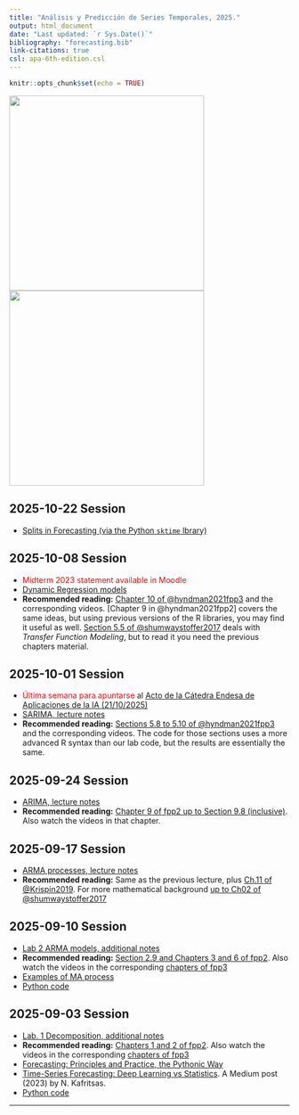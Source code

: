 ---
title: "Análisis y Predicción de Series Temporales, 2025."
output: html_document
date: "Last updated: `r Sys.Date()`"
bibliography: "forecasting.bib"
link-citations: true 
csl: apa-6th-edition.csl
---

```{r setup, include=FALSE}  
knitr::opts_chunk$set(echo = TRUE)
``` 

<!-- ![](QR.png){height=300px} ![ ](CarracaOkavango-067-DSCN1299.JPG){height=250px} -->
<!-- ![](QR.png){height=350px} ![ ](20170820-0923-DSCN1835-Cuco.JPG){height=350px} -->
<!-- ![](QR.png){height=350px} ![ ](Colibri-Canada.jpg){height=350px}  -->
<!-- ![](QR.png){height=350px} ![ ](GarcillaCangrejera.jpg){height=350px}  -->
<!-- ![](QR.png){height=350px} ![ ](Calamon-20110126-DSC_0094a.jpeg){height=350px} -->
![](QR.png){height=350px} ![ ](./Trepador.png){height=350px}



## 2025-10-22 Session


+ [Splits in Forecasting (via the Python `sktime` lbrary)](https://www.sktime.net/en/v0.24.2/examples/forecasting/window_splitters.html)

## 2025-10-08 Session 

+ <span style="color:red">Midterm 2023 statement available in Moodle</span>
+ [Dynamic Regression models](./2025_10_08_TransferFunctions_1/2025_10_08_Dynamic_Regression_1.html)
+ **Recommended reading:**  [Chapter 10 of @hyndman2021fpp3](https://otexts.com/fpp3/dynamic.html) and the corresponding videos. [Chapter 9 in @hyndman2021fpp2] covers the same ideas, but using previous versions of the R libraries, you may find it useful as well. [Section 5.5 of @shumwaystoffer2017](https://link.springer.com/book/10.1007/978-3-319-52452-8) deals with *Transfer Function Modeling*, but to read it you need the previous chapters material.



## 2025-10-01 Session 

+ <span style="color:red">Última semana para apuntarse</span> al [Acto de la Cátedra Endesa de Aplicaciones de la IA (21/10/2025)](https://sifo.comillas.edu/mod/url/view.php?id=3744630)
+ [SARIMA, lecture notes](./2025_10_01_SARIMA/2025_10_01_SARIMA.html)
+ **Recommended reading:**  [Sections 5.8 to 5.10 of @hyndman2021fpp3](https://otexts.com/fpp3/accuracy.html#accuracy) and the corresponding videos. The code for those sections uses a more advanced R syntax than our lab code, but the results are essentially the same. 


## 2025-09-24 Session 

+ [ARIMA, lecture notes](./2025_09_24_ARIMA/2025_09_24_ARIMA.html)
+ **Recommended reading:** [Chapter 9 of fpp2 up to Section 9.8 (inclusive)](https://otexts.com/fpp3/arima.html#arima). Also watch the videos in that chapter.



## 2025-09-17 Session 

+ [ARMA processes, lecture notes](./2025_09_17_ARMA/2025_09_17_ARMA.html)
+ **Recommended reading:** Same as the previous lecture, plus [Ch.11 of @Krispin2019](https://github.com/PacktPublishing/Hands-On-Time-Series-Analysis-with-R). For more mathematical background [up to Ch02 of @shumwaystoffer2017](https://link.springer.com/book/10.1007/978-3-319-52452-8) 



## 2025-09-10 Session 

+ [Lab 2 ARMA models, additional notes](./2025_09_10_StochasticProcess_ARMA/2025_09_10_StochasticProcess_ARMA.html)
+ **Recommended reading:** [Section 2.9 and Chapters 3 and 6 of fpp2](https://otexts.com/fpp2/). Also watch the videos in the corresponding [chapters of fpp3](https://otexts.com/fpp3/)
+ [Examples of MA process](./2025_09_10_StochasticProcess_ARMA/2025_09_10_StochasticProcess_ARMA_files/MA_examples.html)
+ [Python code](./2025_09_10_StochasticProcess_ARMA/2025_09_10_ARMA_Lecture_Python.html)


## 2025-09-03 Session 

+ [Lab. 1 Decomposition, additional notes](./2025_09_03_Decomposition/2025_09_03_Decomposition.html)
+ **Recommended reading:** [Chapters 1 and 2 of fpp2](https://otexts.com/fpp2/). Also watch the videos in the corresponding [chapters of fpp3](https://otexts.com/fpp3/)
+ [Forecasting: Principles and Practice, the Pythonic Way](https://otexts.com/fpppy/)
+ [Time-Series Forecasting: Deep Learning vs Statistics](https://medium.com/data-science/time-series-forecasting-deep-learning-vs-statistics-who-wins-c568389d02df). A Medium post (2023) by N. Kafritsas.
+ [Python code](./2025_09_03_Decomposition/Lab_1_Decomposition.html)



<!-- + [Lab. 1 Decomposition](Lab_1_Decomposition_grupoB_2.html)   -->
<!-- [R Source Code](Lab_1_Decomposition_grupoB_2.R)   -->
<!-- + [Lab. 1. Additional code, Stochastic Processes](Lab_1a_StochasticProcesses_grupoB.html)   -->
<!--   [R Source Code](Lab_1a_StochasticProcesses_grupoB .R) -->

<hr>

<!-- ## Lab 10 -->

<!-- + [RNN_extra_slides.pdf](RNN_extra_slides.pdf) -->


<!-- Recomendamos ver el siguiente vídeo para la próxima sesión:   -->
<!-- [Recurrent Neural Networks (RNN) and Long Short-Term Memory (LSTM) by Brandon Rohrer](https://www.youtube.com/watch?v=WCUNPb-5EYI) -->



<!-- + [Lab10_XGBoostForecasting.html](Lab10_XGBoostForecasting.html)   -->

<!-- + [Lab10_MLPforecasting_grupoB.html](Lab10_MLPforecasting_grupoB.html)   -->
<!--   [R Source Code](Lab10_MLPforecasting_grupoB.r)   -->

<!-- + [Lab10_FT_DemandTemperature_solution_grupoB.html](Lab10_FT_DemandTemperature_solution_grupoB.html)   -->
<!--   [R Source Code](Lab10_FT_DemandTemperature_solution_grupoB.r)   -->

<!-- ## Lab 8 -->

<!-- + [Lab8_DynamicRegressionModelsForecastingExample.html](Lab8_DynamicRegressionModelsForecastingExample.html) -->
<!-- + [Lab8_DynamicRegressionModelsForecastingExample.R](Lab8_DynamicRegressionModelsForecastingExample.R) -->
<!-- + [macro_econ_TR.csv](https://gist.githubusercontent.com/fsansegundo/4bdccfde57696118164f88a55c7d85ef/raw/4a9cf86f907a61fa47631094a7e84c7ca322d098/macro_econ_TR.csv).  -->
<!-- + [macro_econ_TS.csv](https://gist.githubusercontent.com/fsansegundo/4bdccfde57696118164f88a55c7d85ef/raw/4a9cf86f907a61fa47631094a7e84c7ca322d098/macro_econ_TS.csv) -->

<!-- ## Lab 7 -->

<!-- + [Lab7_DynamicRegressionModels_GrupoB.html](Lab7_DynamicRegressionModels_GrupoB.html)   -->
<!--   [R Source Code](Lab7_DynamicRegressionModels_GrupoB.r)   -->
<!-- + [Lab7_TF_Seasonal_GrupoB.R](Lab7_TF_Seasonal_GrupoB.R)   -->

<!-- ## Lab 6 -->

<!-- + [Lab6_Prophet_v7.html](Lab6_Prophet_v7.html)  -->

<!-- ## Lab 4 -->

<!-- + [Lab. 4 SARIMA models](Lab4_SARIMA__CarRegistrationsWithTV_GrupoB.html)  -->
<!--   [R Source Code](Lab4_SARIMA__CarRegistrationsWithTV_GrupoB.r) -->


<!-- + [Lab. 4 ARIMA models](Lab4_ARIMA_grupoB.html)   -->
<!--   [R Source Code](Lab4_ARIMA_grupoB.R) -->

<!-- + Suggested Reading: -->

<!--   - [Ch.09 of @hyndman2021fpp3, Sections 9.1 to 9.5](https://otexts.com/fpp3/arima.html#arima). For the second edition see -->
<!--   [Chapter 8 of FPP2, Sections 8.1 to 8.8](https://otexts.com/fpp2/arima.html#arima) -->
<!--   - [Ch.11 of @Krispin2019](https://github.com/PacktPublishing/Hands-On-Time-Series-Analysis-with-R) -->
<!--   - [Ch02 of @shumwaystoffer2017](https://link.springer.com/book/10.1007/978-3-319-52452-8)  -->


<!-- <hr> -->

<!-- ## Lab 2 -->

<!-- <div style="color:red">UPDATED (unified in a single document):</div> -->

<!-- + [Lab. 2 ARMA models](Lab_2_ARMA_grupoB.html)   -->
<!--   [R Source Code](Lab_2_ARMA_grupoB.R) -->


<!-- + Suggested Reading: -->

<!--   - [Ch.09 of FPP3, Sections 9.1 to 9.5](https://otexts.com/fpp3/arima.html#arima) -->
<!--   - [Ch.11 of @Krispin2019](https://github.com/PacktPublishing/Hands-On-Time-Series-Analysis-with-R) -->
<!--   - For more mathematical background [up to Ch02 of @shumwaystoffer2017](https://link.springer.com/book/10.1007/978-3-319-52452-8)  -->

<!-- <hr> -->





